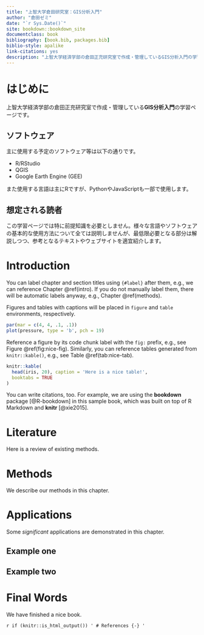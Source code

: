 ```yaml
--- 
title: "上智大学倉田研究室：GIS分析入門"
author: "倉田ゼミ"
date: "`r Sys.Date()`"
site: bookdown::bookdown_site
documentclass: book
bibliography: [book.bib, packages.bib]
biblio-style: apalike
link-citations: yes
description: "上智大学経済学部の倉田正充研究室で作成・管理しているGIS分析入門の学習ページです。"
---
```


# はじめに {-}

上智大学経済学部の倉田正充研究室で作成・管理している**GIS分析入門**の学習ページです。

## ソフトウェア

主に使用する予定のソフトウェア等は以下の通りです。

- R/RStudio
- QGIS
- Google Earth Engine (GEE)

また使用する言語は主にRですが、PythonやJavaScriptも一部で使用します。

## 想定される読者

この学習ページでは特に前提知識を必要としません。様々な言語やソフトウェアの基本的な使用方法について全ては説明しませんが、最低限必要となる部分は解説しつつ、参考となるテキストやウェブサイトを適宜紹介します。

<!--chapter:end:index.Rmd-->

# Introduction {#intro}

You can label chapter and section titles using `{#label}` after them, e.g., we can reference Chapter \@ref(intro). If you do not manually label them, there will be automatic labels anyway, e.g., Chapter \@ref(methods).

Figures and tables with captions will be placed in `figure` and `table` environments, respectively.

```r
par(mar = c(4, 4, .1, .1))
plot(pressure, type = 'b', pch = 19)
```

Reference a figure by its code chunk label with the `fig:` prefix, e.g., see Figure \@ref(fig:nice-fig). Similarly, you can reference tables generated from `knitr::kable()`, e.g., see Table \@ref(tab:nice-tab).

```r
knitr::kable(
  head(iris, 20), caption = 'Here is a nice table!',
  booktabs = TRUE
)
```

You can write citations, too. For example, we are using the **bookdown** package [@R-bookdown] in this sample book, which was built on top of R Markdown and **knitr** [@xie2015].

<!--chapter:end:01-intro.Rmd-->

# Literature

Here is a review of existing methods.

<!--chapter:end:02-literature.Rmd-->

# Methods

We describe our methods in this chapter.

<!--chapter:end:03-method.Rmd-->

# Applications

Some _significant_ applications are demonstrated in this chapter.

## Example one

## Example two

<!--chapter:end:04-application.Rmd-->

# Final Words

We have finished a nice book.

<!--chapter:end:05-summary.Rmd-->

`r if (knitr::is_html_output()) '
# References {-}
'`

<!--chapter:end:06-references.Rmd-->

